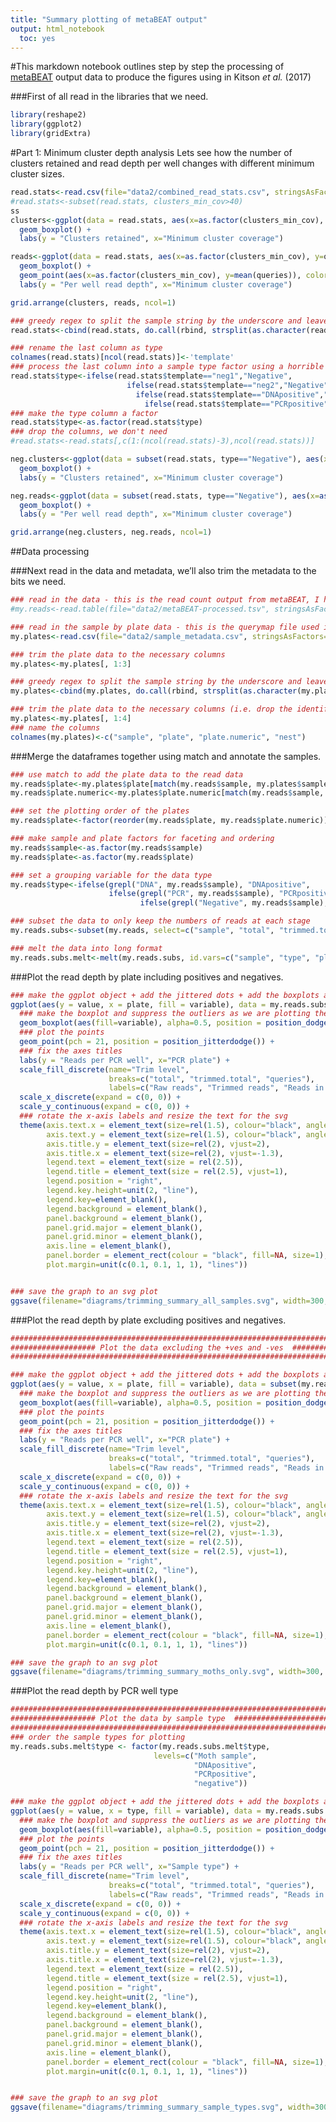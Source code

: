 ```yaml
---
title: "Summary plotting of metaBEAT output"
output: html_notebook
  toc: yes
---
```


#This markdown notebook outlines step by step the processing of [metaBEAT](https://github.com/HullUni-bioinformatics/metaBEAT) output data to produce the figures using in Kitson *et al.* (2017)

###First of all read in the libraries that we need.
```r
library(reshape2)
library(ggplot2)
library(gridExtra)
```

#Part 1: Minimum cluster depth analysis
Lets see how the number of clusters retained and read depth per well changes with different minimum cluster sizes.

```r
read.stats<-read.csv(file="data2/combined_read_stats.csv", stringsAsFactors=FALSE, header=TRUE)
#read.stats<-subset(read.stats, clusters_min_cov>40)
ss
clusters<-ggplot(data = read.stats, aes(x=as.factor(clusters_min_cov), y=cluster_above_thres)) +
  geom_boxplot() +
  labs(y = "Clusters retained", x="Minimum cluster coverage")

reads<-ggplot(data = read.stats, aes(x=as.factor(clusters_min_cov), y=queries)) +
  geom_boxplot() +
  geom_point(aes(x=as.factor(clusters_min_cov), y=mean(queries)), color='blue')
  labs(y = "Per well read depth", x="Minimum cluster coverage")

grid.arrange(clusters, reads, ncol=1)
```

```r
### greedy regex to split the sample string by the underscore and leave us with a column for nest and a column for indentifier
read.stats<-cbind(read.stats, do.call(rbind, strsplit(as.character(read.stats$sample), "_|_.*_")))

### rename the last column as type
colnames(read.stats)[ncol(read.stats)]<-'template'
### process the last column into a sample type factor using a horrible ifelse statement
read.stats$type<-ifelse(read.stats$template=="neg1","Negative",
                          ifelse(read.stats$template=="neg2","Negative",
                            ifelse(read.stats$template=="DNApositive","DNApositive",
                              ifelse(read.stats$template=="PCRpositive","PCRpositive","Sample"))))
### make the type column a factor
read.stats$type<-as.factor(read.stats$type)
### drop the columns, we don't need
#read.stats<-read.stats[,c(1:(ncol(read.stats)-3),ncol(read.stats))]

neg.clusters<-ggplot(data = subset(read.stats, type=="Negative"), aes(x=as.factor(clusters_min_cov), y=cluster_above_thres)) +
  geom_boxplot() +
  labs(y = "Clusters retained", x="Minimum cluster coverage")

neg.reads<-ggplot(data = subset(read.stats, type=="Negative"), aes(x=as.factor(clusters_min_cov), y=queries)) +
  geom_boxplot() +
  labs(y = "Per well read depth", x="Minimum cluster coverage")

grid.arrange(neg.clusters, neg.reads, ncol=1)
```


##Data processing

###Next read in the data and metadata, we'll also trim the metadata to the bits we need.
```r
### read in the data - this is the read count output from metaBEAT, I have manually removed the .biom header line and the taxonomy column as this make live a lot easier in R
#my.reads<-read.table(file="data2/metaBEAT-processed.tsv", stringsAsFactors=FALSE, header=TRUE,sep="\t")

### read in the sample by plate data - this is the querymap file used in metaBEAT with additional columns for PCR plate
my.plates<-read.csv(file="data2/sample_metadata.csv", stringsAsFactors=FALSE, header=TRUE)

### trim the plate data to the necessary columns
my.plates<-my.plates[, 1:3]

### greedy regex to split the sample string by the underscore and leave us with a column for nest and a column for indentifier
my.plates<-cbind(my.plates, do.call(rbind, strsplit(as.character(my.plates$sample), "_|_.*_")))

### trim the plate data to the necessary columns (i.e. drop the identifier column)
my.plates<-my.plates[, 1:4]
### name the columns
colnames(my.plates)<-c("sample", "plate", "plate.numeric", "nest")
```

###Merge the dataframes together using match and annotate the samples.
```r
### use match to add the plate data to the read data
my.reads$plate<-my.plates$plate[match(my.reads$sample, my.plates$sample)]
my.reads$plate.numeric<-my.plates$plate.numeric[match(my.reads$sample, my.plates$sample)]

### set the plotting order of the plates
my.reads$plate<-factor(reorder(my.reads$plate, my.reads$plate.numeric))

### make sample and plate factors for faceting and ordering
my.reads$sample<-as.factor(my.reads$sample)
my.reads$plate<-as.factor(my.reads$plate)

### set a grouping variable for the data type
my.reads$type<-ifelse(grepl("DNA", my.reads$sample), "DNApositive", 
                      ifelse(grepl("PCR", my.reads$sample), "PCRpositive", 
                             ifelse(grepl("Negative", my.reads$sample), "negative", "Moth sample")))

### subset the data to only keep the numbers of reads at each stage
my.reads.subs<-subset(my.reads, select=c("sample", "total", "trimmed.total", "queries", "plate", "type"))

### melt the data into long format
my.reads.subs.melt<-melt(my.reads.subs, id.vars=c("sample", "type", "plate"))
```

###Plot the read depth by plate including positives and negatives.
```r
### make the ggplot object + add the jittered dots + add the boxplots and colour them by trim level and make them a bit transparent
ggplot(aes(y = value, x = plate, fill = variable), data = my.reads.subs.melt) +
  ### make the boxplot and suppress the outliers as we are plotting the points anyway
  geom_boxplot(aes(fill=variable), alpha=0.5, position = position_dodge(width = 0.85), outlier.shape = NA) +
  ### plot the points
  geom_point(pch = 21, position = position_jitterdodge()) +
  ### fix the axes titles
  labs(y = "Reads per PCR well", x="PCR plate") +
  scale_fill_discrete(name="Trim level", 
                      breaks=c("total", "trimmed.total", "queries"), 
                      labels=c("Raw reads", "Trimmed reads", "Reads in clusters")) +
  scale_x_discrete(expand = c(0, 0)) +
  scale_y_continuous(expand = c(0, 0)) +
  ### rotate the x-axis labels and resize the text for the svg
  theme(axis.text.x = element_text(size=rel(1.5), colour="black", angle=45, hjust=1), 
        axis.text.y = element_text(size=rel(1.5), colour="black", angle=45, hjust=1), 
        axis.title.y = element_text(size=rel(2), vjust=2), 
        axis.title.x = element_text(size=rel(2), vjust=-1.3), 
        legend.text = element_text(size = rel(2.5)), 
        legend.title = element_text(size = rel(2.5), vjust=1), 
        legend.position = "right", 
        legend.key.height=unit(2, "line"), 
        legend.key=element_blank(), 
        legend.background = element_blank(), 
        panel.background = element_blank(), 
        panel.grid.major = element_blank(), 
        panel.grid.minor = element_blank(), 
        axis.line = element_blank(), 
        panel.border = element_rect(colour = "black", fill=NA, size=1), 
        plot.margin=unit(c(0.1, 0.1, 1, 1), "lines"))


### save the graph to an svg plot
ggsave(filename="diagrams/trimming_summary_all_samples.svg", width=300, height=300, units="mm")
```

###Plot the read depth by plate excluding positives and negatives.
```r
########################################################################################
################### Plot the data excluding the +ves and -ves  ###########################
########################################################################################

### make the ggplot object + add the jittered dots + add the boxplots and colour them by trim level and make them a bit transparent
ggplot(aes(y = value, x = plate, fill = variable), data = subset(my.reads.subs.melt, my.reads.subs.melt$type=="Moth sample")) +
  ### make the boxplot and suppress the outliers as we are plotting the points anyway
  geom_boxplot(aes(fill=variable), alpha=0.5, position = position_dodge(width = 0.85), outlier.shape = NA) +
  ### plot the points
  geom_point(pch = 21, position = position_jitterdodge()) +
  ### fix the axes titles
  labs(y = "Reads per PCR well", x="PCR plate") +
  scale_fill_discrete(name="Trim level", 
                      breaks=c("total", "trimmed.total", "queries"), 
                      labels=c("Raw reads", "Trimmed reads", "Reads in clusters")) +
  scale_x_discrete(expand = c(0, 0)) +
  scale_y_continuous(expand = c(0, 0)) +
  ### rotate the x-axis labels and resize the text for the svg
  theme(axis.text.x = element_text(size=rel(1.5), colour="black", angle=45, hjust=1), 
        axis.text.y = element_text(size=rel(1.5), colour="black", angle=45, hjust=1), 
        axis.title.y = element_text(size=rel(2), vjust=2), 
        axis.title.x = element_text(size=rel(2), vjust=-1.3), 
        legend.text = element_text(size = rel(2.5)), 
        legend.title = element_text(size = rel(2.5), vjust=1), 
        legend.position = "right", 
        legend.key.height=unit(2, "line"), 
        legend.key=element_blank(), 
        legend.background = element_blank(), 
        panel.background = element_blank(), 
        panel.grid.major = element_blank(), 
        panel.grid.minor = element_blank(), 
        axis.line = element_blank(), 
        panel.border = element_rect(colour = "black", fill=NA, size=1), 
        plot.margin=unit(c(0.1, 0.1, 1, 1), "lines"))

### save the graph to an svg plot
ggsave(filename="diagrams/trimming_summary_moths_only.svg", width=300, height=300, units="mm")
```


###Plot the read depth by PCR well type
```r
########################################################################################
################### Plot the data by sample type  ###########################
########################################################################################
### order the sample types for plotting
my.reads.subs.melt$type <- factor(my.reads.subs.melt$type, 
                                levels=c("Moth sample", 
                                         "DNApositive", 
                                         "PCRpositive", 
                                         "negative"))

### make the ggplot object + add the jittered dots + add the boxplots and colour them by trim level and make them a bit transparent
ggplot(aes(y = value, x = type, fill = variable), data = my.reads.subs.melt) +
  ### make the boxplot and suppress the outliers as we are plotting the points anyway
  geom_boxplot(aes(fill=variable), alpha=0.5, position = position_dodge(width = 0.85), outlier.shape = NA) +
  ### plot the points
  geom_point(pch = 21, position = position_jitterdodge()) +
  ### fix the axes titles
  labs(y = "Reads per PCR well", x="Sample type") +
  scale_fill_discrete(name="Trim level", 
                      breaks=c("total", "trimmed.total", "queries"), 
                      labels=c("Raw reads", "Trimmed reads", "Reads in clusters")) +
  scale_x_discrete(expand = c(0, 0)) +
  scale_y_continuous(expand = c(0, 0)) +
  ### rotate the x-axis labels and resize the text for the svg
  theme(axis.text.x = element_text(size=rel(1.5), colour="black", angle=45, hjust=1), 
        axis.text.y = element_text(size=rel(1.5), colour="black", angle=45, hjust=1), 
        axis.title.y = element_text(size=rel(2), vjust=2), 
        axis.title.x = element_text(size=rel(2), vjust=-1.3), 
        legend.text = element_text(size = rel(2.5)), 
        legend.title = element_text(size = rel(2.5), vjust=1), 
        legend.position = "right", 
        legend.key.height=unit(2, "line"), 
        legend.key=element_blank(), 
        legend.background = element_blank(), 
        panel.background = element_blank(), 
        panel.grid.major = element_blank(), 
        panel.grid.minor = element_blank(), 
        axis.line = element_blank(), 
        panel.border = element_rect(colour = "black", fill=NA, size=1), 
        plot.margin=unit(c(0.1, 0.1, 1, 1), "lines"))


### save the graph to an svg plot
ggsave(filename="diagrams/trimming_summary_sample_types.svg", width=300, height=300, units="mm")
```

